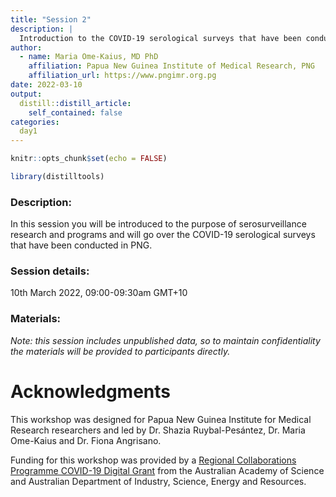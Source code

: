 ```yaml
---
title: "Session 2"
description: |
  Introduction to the COVID-19 serological surveys that have been conducted in PNG
author: 
  - name: Maria Ome-Kaius, MD PhD
    affiliation: Papua New Guinea Institute of Medical Research, PNG
    affiliation_url: https://www.pngimr.org.pg
date: 2022-03-10
output:
  distill::distill_article:
    self_contained: false
categories:
  day1
---
```


```r
knitr::opts_chunk$set(echo = FALSE)
```

```r
library(distilltools)
```
### Description:
In this session you will be introduced to the purpose of serosurveillance research and programs and will go over the COVID-19 serological surveys that have been conducted in PNG.

### <i class="fas fa-calendar-alt"></i> Session details:
10th March 2022, 09:00-09:30am GMT+10

### <i class="fas fa-book-open"></i> Materials:

*Note: this session includes unpublished data, so to maintain confidentiality the materials will be provided to participants directly.*

# Acknowledgments {.appendix}

This workshop was designed for Papua New Guinea Institute for Medical Research researchers and led by Dr. Shazia Ruybal-Pesántez, Dr. Maria Ome-Kaius and Dr. Fiona Angrisano. 

Funding for this workshop was provided by a [Regional Collaborations Programme COVID-19 Digital Grant](https://www.science.org.au/news-and-events/news-and-media-releases/regional-research-set-get-digital-boost) from the Australian Academy of Science and Australian Department of Industry, Science, Energy and Resources. 